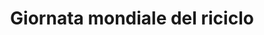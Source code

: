 ---
title: "Giornata mondiale del riciclo"
description: "Il 18 marzo è la Giornata Mondiale del Riciclo, un'iniziativa nata per sensibilizzare i cittadini sull'importanza del riciclo e dell'utilizzo consapevole delle risorse. Essa promuove pratiche che riducono l'uso di energia, migliorano la qualità dell'acqua e dell'aria e contribuiscono a contrastare il cambiamento climatico.

Riciclare correttamente i materiali come plastica, vetro, carta e metalli aiuta a diminuire la quantità di rifiuti destinati alle discariche e agli inceneritori, riducendo così l'inquinamento. Inoltre, il riciclo consente di risparmiare materie prime preziose, favorendo un modello di economia circolare più sostenibile per il futuro del pianeta."
---